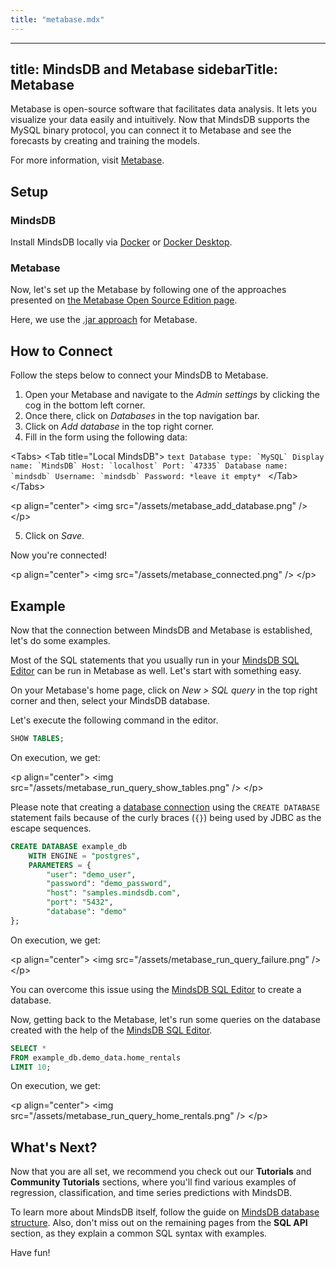 ```yaml
---
title: "metabase.mdx"
---
```


---
title: MindsDB and Metabase
sidebarTitle: Metabase
---

Metabase is open-source software that facilitates data analysis. It lets you visualize your data easily and intuitively. Now that MindsDB supports the MySQL binary protocol, you can connect it to Metabase and see the forecasts by creating and training the models.

For more information, visit [Metabase](https://www.metabase.com/).

## Setup

### MindsDB

Install MindsDB locally via [Docker](/setup/self-hosted/docker) or [Docker Desktop](/setup/self-hosted/docker-desktop).

### Metabase

Now, let's set up the Metabase by following one of the approaches presented on
[the Metabase Open Source Edition page](https://www.metabase.com/start/oss/).

Here, we use the
[.jar approach](https://www.metabase.com/docs/latest/installation-and-operation/running-the-metabase-jar-file.html)
for Metabase.

## How to Connect

Follow the steps below to connect your MindsDB to Metabase.

1. Open your Metabase and navigate to the _Admin settings_ by clicking the cog
   in the bottom left corner.
2. Once there, click on _Databases_ in the top navigation bar.
3. Click on _Add database_ in the top right corner.
4. Fill in the form using the following data:

  &lt;Tabs&gt;
    &lt;Tab title="Local MindsDB"&gt;
      ```text
      Database type: `MySQL`
      Display name: `MindsDB`
      Host: `localhost`
      Port: `47335`
      Database name: `mindsdb`
      Username: `mindsdb`
      Password: *leave it empty*
      ```
    &lt;/Tab&gt;
  &lt;/Tabs&gt;
  

   &lt;p align="center"&gt;
     &lt;img src="/assets/metabase_add_database.png" /&gt;
   &lt;/p&gt;

5. Click on _Save_.

Now you're connected!

&lt;p align="center"&gt;
  &lt;img src="/assets/metabase_connected.png" /&gt;
&lt;/p&gt;

## Example

Now that the connection between MindsDB and Metabase is established, let's do
some examples.

Most of the SQL statements that you usually run in your
[MindsDB SQL Editor](/connect/mindsdb_editor/) can be run in Metabase as well.
Let's start with something easy.

On your Metabase's home page, click on _New &gt; SQL query_ in the top right corner
and then, select your MindsDB database.

Let's execute the following command in the editor.

```sql
SHOW TABLES;
```

On execution, we get:

&lt;p align="center"&gt;
  &lt;img src="/assets/metabase_run_query_show_tables.png" /&gt;
&lt;/p&gt;

Please note that creating a
[database connection](/sql/tutorials/home-rentals/#connecting-the-data) using
the `CREATE DATABASE` statement fails because of the curly braces (`{}`) being
used by JDBC as the escape sequences.

```sql
CREATE DATABASE example_db
    WITH ENGINE = "postgres",
    PARAMETERS = {
        "user": "demo_user",
        "password": "demo_password",
        "host": "samples.mindsdb.com",
        "port": "5432",
        "database": "demo"
};
```

On execution, we get:

&lt;p align="center"&gt;
  &lt;img src="/assets/metabase_run_query_failure.png" /&gt;
&lt;/p&gt;

You can overcome this issue using the
[MindsDB SQL Editor](/connect/mindsdb_editor/) to create a database.

Now, getting back to the Metabase, let's run some queries on the database
created with the help of the [MindsDB SQL Editor](/connect/mindsdb_editor/).

```sql
SELECT *
FROM example_db.demo_data.home_rentals
LIMIT 10;
```

On execution, we get:

&lt;p align="center"&gt;
  &lt;img src="/assets/metabase_run_query_home_rentals.png" /&gt;
&lt;/p&gt;

## What's Next?

Now that you are all set, we recommend you check out our **Tutorials** and
**Community Tutorials** sections, where you'll find various examples of
regression, classification, and time series predictions with MindsDB.

To learn more about MindsDB itself, follow the guide on
[MindsDB database structure](/sql/table-structure/). Also, don't miss out on the
remaining pages from the **SQL API** section, as they explain a common SQL
syntax with examples.

Have fun!
